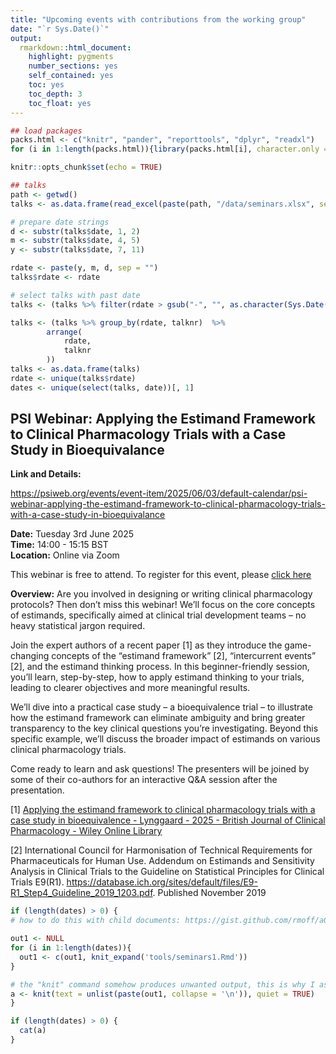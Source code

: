 ```yaml
---
title: "Upcoming events with contributions from the working group"
date: "`r Sys.Date()`"
output: 
  rmarkdown::html_document:
    highlight: pygments
    number_sections: yes
    self_contained: yes
    toc: yes
    toc_depth: 3
    toc_float: yes
---
```


```r
## load packages
packs.html <- c("knitr", "pander", "reporttools", "dplyr", "readxl")
for (i in 1:length(packs.html)){library(packs.html[i], character.only = TRUE)}

knitr::opts_chunk$set(echo = TRUE)

## talks
path <- getwd()
talks <- as.data.frame(read_excel(paste(path, "/data/seminars.xlsx", sep = ""), col_types = NULL))

# prepare date strings
d <- substr(talks$date, 1, 2)
m <- substr(talks$date, 4, 5)
y <- substr(talks$date, 7, 11)

rdate <- paste(y, m, d, sep = "")
talks$rdate <- rdate

# select talks with past date
talks <- (talks %>% filter(rdate > gsub("-", "", as.character(Sys.Date()))) %>% filter(!is.na(date)))

talks <- (talks %>% group_by(rdate, talknr)  %>% 
        arrange(
            rdate, 
            talknr
        ))
talks <- as.data.frame(talks)
rdate <- unique(talks$rdate)
dates <- unique(select(talks, date))[, 1]
```

## PSI Webinar: Applying the Estimand Framework to Clinical Pharmacology Trials with a Case Study in Bioequivalance

**Link and Details:**

<https://psiweb.org/events/event-item/2025/06/03/default-calendar/psi-webinar-applying-the-estimand-framework-to-clinical-pharmacology-trials-with-a-case-study-in-bioequivalance>

**Date:** Tuesday 3rd June 2025 <br>
**Time:** 14:00 - 15:15 BST <br>
**Location:** Online via Zoom

This webinar is free to attend. To register for this event, please [click here](https://psi.glueup.com/event/139872/)

**Overview:** 
Are you involved in designing or writing clinical pharmacology protocols? Then don't miss this webinar! We'll focus on the core concepts of estimands, specifically aimed at clinical trial development teams – no heavy statistical jargon required.

Join the expert authors of a recent paper [1] as they introduce the game-changing concepts of the “estimand framework” [2], "intercurrent events" [2], and the estimand thinking process. In this beginner-friendly session, you'll learn, step-by-step, how to apply estimand thinking to your trials, leading to clearer objectives and more meaningful results.

We'll dive into a practical case study – a bioequivalence trial – to illustrate how the estimand framework can eliminate ambiguity and bring greater transparency to the key clinical questions you're investigating. Beyond this specific example, we'll discuss the broader impact of estimands on various clinical pharmacology trials.

Come ready to learn and ask questions! The presenters will be joined by some of their co-authors for an interactive Q&A session after the presentation.

[1] [Applying the estimand framework to clinical pharmacology trials with a case study in bioequivalence - Lynggaard - 2025 - British Journal of Clinical Pharmacology - Wiley Online Library](https://urldefense.com/v3/__https:/bpspubs.onlinelibrary.wiley.com/doi/10.1111/bcp.16347__;!!H9nueQsQ!-BVxTMLZb4QPW8zBOvA8OeoZROIXtwcRtkoba6s_XMrHnKfVJegMZHrE3D2tpc9SX7PcSdzs4L6l4uWUpczhVO5OMGA$)

[2] International Council for Harmonisation of Technical Requirements for Pharmaceuticals for Human Use. Addendum on Estimands and Sensitivity Analysis in Clinical Trials to the Guideline on Statistical Principles for Clinical Trials E9(R1). <https://database.ich.org/sites/default/files/E9-R1_Step4_Guideline_2019_1203.pdf>. Published November 2019

<!-- Below a list of further upcoming events with contributions of the WG.-->

```r
if (length(dates) > 0) {
# how to do this with child documents: https://gist.github.com/rmoff/a043676a2f084b81a434

out1 <- NULL
for (i in 1:length(dates)){
  out1 <- c(out1, knit_expand('tools/seminars1.Rmd'))
}

# the "knit" command somehow produces unwanted output, this is why I assign its output to a and use a separate chunk to display a
a <- knit(text = unlist(paste(out1, collapse = '\n')), quiet = TRUE)
}
```

```r
if (length(dates) > 0) {
  cat(a)
}
```
